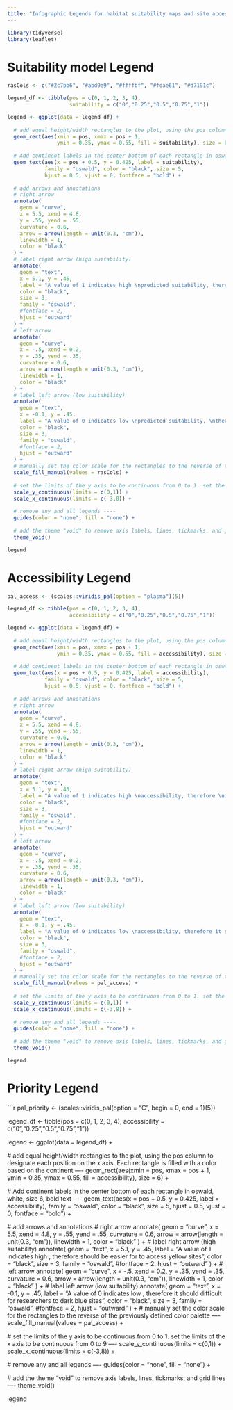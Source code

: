 ```yaml
---
title: "Infographic Legends for habitat suitability maps and site accessibility indices"
---
```


```r
library(tidyverse)
library(leaflet)
```

# Suitability model Legend

```r
rasCols <- c("#2c7bb6", "#abd9e9", "#ffffbf", "#fdae61", "#d7191c")

legend_df <- tibble(pos = c(0, 1, 2, 3, 4),
                    suitability = c("0","0.25","0.5","0.75","1"))

legend <- ggplot(data = legend_df) + 
  
  # add equal height/width rectangles to the plot, using the pos column to designate each position on the x axis. Each rectangle is filled with a color based on the continent ----
  geom_rect(aes(xmin = pos, xmax = pos + 1, 
                ymin = 0.35, ymax = 0.55, fill = suitability), size = 6) + 
  
  # Add continent labels in the center bottom of each rectangle in oswald, white, size 6, bold text ----
  geom_text(aes(x = pos + 0.5, y = 0.425, label = suitability), 
            family = "oswald", color = "black", size = 5, 
            hjust = 0.5, vjust = 0, fontface = "bold") + 
  
  # add arrows and annotations
  # right arrow
  annotate(
    geom = "curve",
    x = 5.5, xend = 4.8,
    y = .55, yend = .55,
    curvature = 0.6,
    arrow = arrow(length = unit(0.3, "cm")),
    linewidth = 1,
    color = "black"
  ) +
  # label right arrow (high suitability)
  annotate(
    geom = "text",
    x = 5.1, y = .45,
    label = "A value of 1 indicates high \npredicted suitability, therefore \nit is very likely to find \nmilkweed in locations colored red",
    color = "black",
    size = 3,
    family = "oswald",
    #fontface = 2,
    hjust = "outward"
  ) +
  # left arrow
  annotate(
    geom = "curve",
    x = -.5, xend = 0.2,
    y = .35, yend = .35,
    curvature = 0.6,
    arrow = arrow(length = unit(0.3, "cm")),
    linewidth = 1,
    color = "black"
  ) +
  # label left arrow (low suitability)
  annotate(
    geom = "text",
    x = -0.1, y = .45,
    label = "A value of 0 indicates low \npredicted suitability, \ntherefore it is NOT likely to find \nmilkweed in locations colored blue",
    color = "black",
    size = 3,
    family = "oswald",
    #fontface = 2,
    hjust = "outward"
  ) +
  # manually set the color scale for the rectangles to the reverse of the previously defined color palette ----
  scale_fill_manual(values = rasCols) +
  
  # set the limits of the y axis to be continuous from 0 to 1. set the limits of the x axis to be continuous from 0 to 9  ----
  scale_y_continuous(limits = c(0,1)) + 
  scale_x_continuous(limits = c(-3,8)) + 
  
  # remove any and all legends ----
  guides(color = "none", fill = "none") + 
  
  # add the theme "void" to remove axis labels, lines, tickmarks, and grid lines ----
  theme_void() 

legend
```

# Accessibility Legend

```r
pal_access <- (scales::viridis_pal(option = "plasma")(5))

legend_df <- tibble(pos = c(0, 1, 2, 3, 4),
                    accessibility = c("0","0.25","0.5","0.75","1"))

legend <- ggplot(data = legend_df) + 
  
  # add equal height/width rectangles to the plot, using the pos column to designate each position on the x axis. Each rectangle is filled with a color based on the continent ----
  geom_rect(aes(xmin = pos, xmax = pos + 1, 
                ymin = 0.35, ymax = 0.55, fill = accessibility), size = 6) + 
  
  # Add continent labels in the center bottom of each rectangle in oswald, white, size 6, bold text ----
  geom_text(aes(x = pos + 0.5, y = 0.425, label = accessibility), 
            family = "oswald", color = "black", size = 5, 
            hjust = 0.5, vjust = 0, fontface = "bold") + 
  
  # add arrows and annotations
  # right arrow
  annotate(
    geom = "curve",
    x = 5.5, xend = 4.8,
    y = .55, yend = .55,
    curvature = 0.6,
    arrow = arrow(length = unit(0.3, "cm")),
    linewidth = 1,
    color = "black"
  ) +
  # label right arrow (high suitability)
  annotate(
    geom = "text",
    x = 5.1, y = .45,
    label = "A value of 1 indicates high \naccessibility, therefore \nit should be easier for \nresearchers to access yellow sites",
    color = "black",
    size = 3,
    family = "oswald",
    #fontface = 2,
    hjust = "outward"
  ) +
  # left arrow
  annotate(
    geom = "curve",
    x = -.5, xend = 0.2,
    y = .35, yend = .35,
    curvature = 0.6,
    arrow = arrow(length = unit(0.3, "cm")),
    linewidth = 1,
    color = "black"
  ) +
  # label left arrow (low suitability)
  annotate(
    geom = "text",
    x = -0.1, y = .45,
    label = "A value of 0 indicates low \naccessibility, therefore it should \nbe difficult for researchers to \naccess dark blue sites",
    color = "black",
    size = 3,
    family = "oswald",
    #fontface = 2,
    hjust = "outward"
  ) +
  # manually set the color scale for the rectangles to the reverse of the previously defined color palette ----
  scale_fill_manual(values = pal_access) +
  
  # set the limits of the y axis to be continuous from 0 to 1. set the limits of the x axis to be continuous from 0 to 9  ----
  scale_y_continuous(limits = c(0,1)) + 
  scale_x_continuous(limits = c(-3,8)) + 
  
  # remove any and all legends ----
  guides(color = "none", fill = "none") + 
  
  # add the theme "void" to remove axis labels, lines, tickmarks, and grid lines ----
  theme_void() 

legend
```

# Priority Legend

```r
pal_priority <- (scales::viridis_pal(option = "C", begin = 0, end = 1)(5))

legend_df <- tibble(pos = c(0, 1, 2, 3, 4),
                    accessibility = c("0","0.25","0.5","0.75","1"))

legend <- ggplot(data = legend_df) + 
  
  # add equal height/width rectangles to the plot, using the pos column to designate each position on the x axis. Each rectangle is filled with a color based on the continent ----
  geom_rect(aes(xmin = pos, xmax = pos + 1, 
                ymin = 0.35, ymax = 0.55, fill = accessibility), size = 6) + 
  
  # Add continent labels in the center bottom of each rectangle in oswald, white, size 6, bold text ----
  geom_text(aes(x = pos + 0.5, y = 0.425, label = accessibility), 
            family = "oswald", color = "black", size = 5, 
            hjust = 0.5, vjust = 0, fontface = "bold") + 
  
  # add arrows and annotations
  # right arrow
  annotate(
    geom = "curve",
    x = 5.5, xend = 4.8,
    y = .55, yend = .55,
    curvature = 0.6,
    arrow = arrow(length = unit(0.3, "cm")),
    linewidth = 1,
    color = "black"
  ) +
  # label right arrow (high suitability)
  annotate(
    geom = "text",
    x = 5.1, y = .45,
    label = "A value of 1 indicates high \naccessibility, therefore \nit should be easier for \nresearchers to access yellow sites",
    color = "black",
    size = 3,
    family = "oswald",
    #fontface = 2,
    hjust = "outward"
  ) +
  # left arrow
  annotate(
    geom = "curve",
    x = -.5, xend = 0.2,
    y = .35, yend = .35,
    curvature = 0.6,
    arrow = arrow(length = unit(0.3, "cm")),
    linewidth = 1,
    color = "black"
  ) +
  # label left arrow (low suitability)
  annotate(
    geom = "text",
    x = -0.1, y = .45,
    label = "A value of 0 indicates low \naccessibility, therefore it should \nbe difficult for researchers to \naccess dark blue sites",
    color = "black",
    size = 3,
    family = "oswald",
    #fontface = 2,
    hjust = "outward"
  ) +
  # manually set the color scale for the rectangles to the reverse of the previously defined color palette ----
  scale_fill_manual(values = pal_access) +
  
  # set the limits of the y axis to be continuous from 0 to 1. set the limits of the x axis to be continuous from 0 to 9  ----
  scale_y_continuous(limits = c(0,1)) + 
  scale_x_continuous(limits = c(-3,8)) + 
  
  # remove any and all legends ----
  guides(color = "none", fill = "none") + 
  
  # add the theme "void" to remove axis labels, lines, tickmarks, and grid lines ----
  theme_void() 

legend
